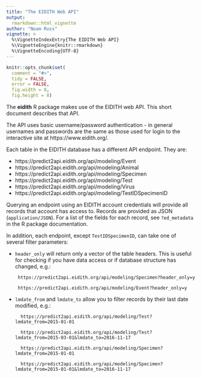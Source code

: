 ```yaml
---
title: "The EIDITH Web API"
output: 
  rmarkdown::html_vignette
author: "Noam Ross"
vignette: >
  %\VignetteIndexEntry{The EIDITH Web API}
  %\VignetteEngine{knitr::rmarkdown}
  %\VignetteEncoding{UTF-8}
---
```

  
```r
knitr::opts_chunk$set(
  comment = "#>",
  tidy = FALSE,
  error = FALSE,
  fig.width = 8,
  fig.height = 8)
```

The **eidith** R package makes use of the EIDITH web API.  This short document
describes that API.

The API uses basic username/password authentication - in general usernames
and passwords are the same as those used for login to the interactive site at
https://www.eidith.org/.

Each table in the EIDITH database has a different API endpoint.  They are:

- https://predict2api.eidith.org/api/modeling/Event
- https://predict2api.eidith.org/api/modeling/Animal
- https://predict2api.eidith.org/api/modeling/Specimen
- https://predict2api.eidith.org/api/modeling/Test
- https://predict2api.eidith.org/api/modeling/Virus
- https://predict2api.eidith.org/api/modeling/TestIDSpecimenID

Querying an endpoint using an EIDITH account credentials will provide all records
that account has access to.  Records are provided as JSON (`application/JSON`).
For a list of the fields for each record, see `?ed_metadata` in the R package documentation.

In addition, each endpoint, except `TestIDSpecimenID`, can take one of several
filter parameters:

-  `header_only` will return only a vector of the table headers. This is useful
for checking if you have data access or if database structure has changed, e.g.:

        https://predict2api.eidith.org/api/modeling/Specimen?header_only=y
        
        https://predict2api.eidith.org/api/modeling/Event?header_only=y
        
- `lmdate_from` and `lmdate_to` allow you to filter records by their last date
   modified, e.g.:

        https://predict2api.eidith.org/api/modeling/Test?lmdate_from=2015-01-01
        
        https://predict2api.eidith.org/api/modeling/Test?lmdate_from=2015-03-01&lmdate_to=2016-11-17
        
        https://predict2api.eidith.org/api/modeling/Specimen?lmdate_from=2015-01-01
        
        https://predict2api.eidith.org/api/modeling/Specimen?lmdate_from=2015-01-01&lmdate_to=2016-11-17
 

